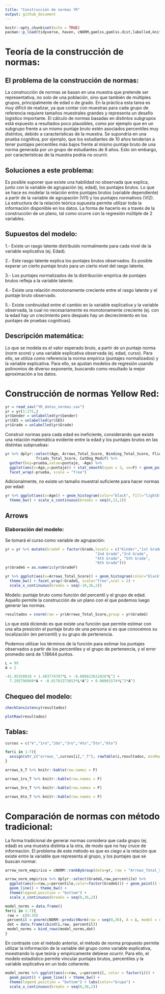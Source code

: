 ```yaml
---
title: "Construcción de normas YR"
output: github_document
---
```


```r
knitr::opts_chunk$set(echo = TRUE)
pacman::p_load(tidyverse, haven, cNORM,gamlss,gamlss.dist,labelled,knitr)
```


# Teoría de la construcción de normas:

## El problema de la construcción de normas:

La construcción de normas se basan en una muestra que pretende ser representativa, no solo de una población, sino que también de múltiples grupos, principalmente de edad o de grado. En la práctica esta tarea es muy difícil de realizar, ya que contar con muestras para cada grupo de referencia requiere tamaños muestrales grandes y representa un desafío logístico importante. El cálculo de normas basadas en distintos subgrupos está expuesto a resultados poco plausibles, como por ejemplo que en un subgrupo frente a un mismo puntaje bruto estén asociados percentiles muy distintos, debido a características de la muestra. Se supondría en una prueba cognitiva, por ejemplo, que los estudiantes de 10 años tenderían a tener puntajes percentiles más bajos frente al mismo puntaje bruto de una norma generada por un grupo de estudiantes de 8 años. Esto sin embargo, por características de la muestra podría no ocurrir. 


## Soluciones a este problema:

Es posible suponer que existe una habilidad no observada que explica, junto con la variable de agrupación (ej. edad), los puntajes brutos. Lo que se hace es modelar la relación entre puntajes brutos (variable dependiente) a partir de la variable de agrupación (VI1) y los puntajes normativos (VI2). La estructura de la relación teórica supuesta permite utilizar toda la información disponible en los datos. La forma de hacerlo es a través de la construcción de un plano, tal como ocurre con la regresión múltiple de 2 variables. 

## Supuestos del modelo:

1.- Existe un rasgo latente distribuido normalmente para cada nivel de la variable explicativa (ej. Edad).

2.- Este rasgo latente explica los puntajes brutos observados. Es posible experar un cierto puntaje bruto para un cierto nivel del rasgo latente.

3.- Los puntajes normalizados de la distribución empírica de puntajes brutos refleja a la variable latente.

4.- Existe una relación monotonamente creciente entre el rasgo latente y el puntaje bruto observado.

5.- Existe continuidad entre el cambio en la variable explicativa y la variable observada, la cual no necesariamente es monotonamente creciente (ej. con la edad hay un crecimiento pero después hay un decrecimiento en los puntajes de pruebas cognitivas).


## Descripción matemática:

Lo que se modela es el valor esperado bruto, a partir de un puntaje norma (norm score) y una variable explicativa observada (ej. edad, curso). Para ello, se utiliza como referencia la norma empírica (puntajes normalizados) y la variable explicativa. Para ello, se ajustan modelos de regresión usando polinomios de diverso exponente, buscando como resultado la mejor aproximación a los datos. 




# Construcción de normas Yellow Red:


```r
yr = read_sav("YR_datos_normas.sav")
yr = yr[1:275,]
yr$Gender = unlabelled(yr$Gender)
yr$SES = unlabelled(yr$SES)
yr$Grade = unlabelled(yr$Grade)
```


Construir normas para cada edad es ineficiente, considerando que existe una relación matemática evidente entre la edad y los puntajes brutos en las distintas subpruebas:


```r
yr %>% dplyr::select(Age, Arrows_Total_Score, Binding_Total_Score, Flies_Total_Score,
              Triads_Total_Score, CatDog_Modif) %>% 
  gather(key=prueba,value=puntaje, -Age) %>% 
  ggplot(aes(x=Age,y=puntaje)) + stat_smooth(span = 3, se=F) + geom_point(alpha=.5,size=1) + theme_bw() +
  facet_wrap(~prueba, scale = "free")
```


Adicionalmente, no existe un tamaño muestral suficiente para hacer normas por edad:

```r

yr %>% ggplot(aes(x=Age)) + geom_histogram(color="black", fill="lightblue", binwidth = 1) +
  theme_bw() + scale_x_continuous(breaks = seq(6,13,1))
```

## Arrows

### Elaboración del modelo:


Se tomará el curso como variable de agrupación:

```r
yr = yr %>% mutate(GradeF = factor(Grade,levels = c("Kinder","1st Grade",
                                         "2nd Grade","3rd Grade",
                                         "4th Grade", "5th Grade",
                                         "6th Grade")))
yr$GradeG = as.numeric(yr$GradeF)
```


```r
yr %>% ggplot(aes(x=Arrows_Total_Score)) + geom_histogram(color="black",fill="lightblue",binwidth = 1) +
  theme_bw() + facet_wrap(~GradeG, scale="free",ncol = 2) +
  scale_x_continuous(breaks = seq(-10,36,2))
```


Modelo: puntaje bruto como función del percentil y el grupo de edad. Aquello permite la construcción de un plano con el que podemos luego generar las normas.

```r
resultados = cnorm(raw = yr$Arrows_Total_Score,group = yr$GradeG)
```



Lo que está diciendo es que existe una función que permite estimar con una alta presición el puntaje bruto de una persona si es que conocemos su localización (en percentil) y su grupo de pertenencia.

Podemos utilizar los términos de la función para estimar los puntajes observados a partir de los percentiles y el grupo de pertenencia, y el error promedio será de 1.18644 puntos.


```r
L = 99
A = 2

-41.95358018 + 1.483774707*L + -0.008623622026*L^2 + 
  7.295796909*A + -0.01763273653*L*A^2 + 0.00001574*L^2*A^3
```

## Chequeo del modelo:


```r
checkConsistency(resultados)
```

```r
plotRaw(resultados)
```




## Tablas:


```r
cursos = c("k","1ro","2do","3ro","4to","5to","6to")

for(i in 1:7){
  assign(str_c("arrows_",cursos[i],"_T"), rawTable(i,resultados, minRaw = -10,maxRaw = 36))
}
```



```r
arrows_k_T %>% knitr::kable(row.names = F)
```


```r
arrows_1ro_T %>% knitr::kable(row.names = F)
```


```r
arrows_3ro_T %>% knitr::kable(row.names = F)
```


```r
arrows_6to_T %>% knitr::kable(row.names = F)
```


# Comparación de normas con método tradicional:

La forma tradicional de generar normas considera que cada grupo (ej. edad) es una muestra distinta a la otra, de modo que no hay cruce de información. El problema de este método es que es ciego a la relación que existe entre la variable que representa al grupo, y los puntajes que se buscan normar.


```r
arrow_norm_empirica = cNORM::rankByGroup(data=yr, raw = "Arrows_Total_Score", group = "GradeG")
```



```r
arrow_norm_empirica %>% dplyr::select(GradeG,raw,percentile) %>% 
  ggplot(aes(x=raw,y=percentile,color=factor(GradeG))) + geom_point() +
  geom_line() + theme_bw() +
  theme(legend.position = "bottom") +
  scale_x_continuous(breaks = seq(0,36,2))
```



```r
model_norms = data.frame()
for(i in 1:7){
 raw =  c(0:36)
 percentil = pnorm(cNORM::predictNorm(raw = seq(0,36), A = i, model = resultados),50,10)
 dat = data.frame(cbind(i,raw, percentil))
 model_norms = bind_rows(model_norms,dat)
}
```

En contraste con el método anterior, el método de norma propuesto permite utilizar la información de la variable del grupo como variable explicativa, moestrando lo que teória y empíricamente debiese ocurrir. Para ello, el modelo estadístico permite vincular puntajes brutos, percentiles y la variable explicativa en un todo coherente.


```r
model_norms %>% ggplot(aes(x=raw, y=percentil, color = factor(i))) +
  geom_point() + geom_line() + theme_bw() +
  theme(legend.position = "bottom") + labs(color="Grupo") +
  scale_x_continuous(breaks = seq(0,36,2))
```






